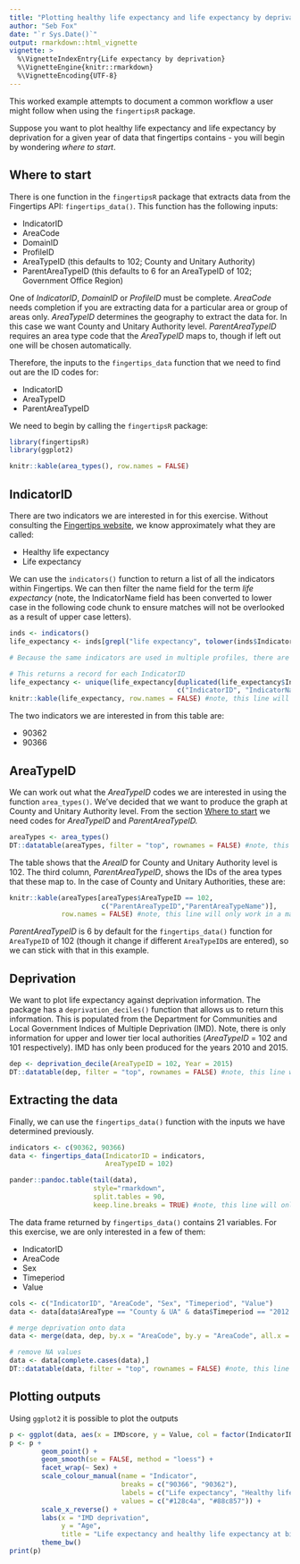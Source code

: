 ```yaml
---
title: "Plotting healthy life expectancy and life expectancy by deprivation for English local authorities"
author: "Seb Fox"
date: "`r Sys.Date()`"
output: rmarkdown::html_vignette
vignette: >
  %\VignetteIndexEntry{Life expectancy by deprivation}
  %\VignetteEngine{knitr::rmarkdown}
  %\VignetteEncoding{UTF-8}
---
```


This worked example attempts to document a common workflow a user might follow when using the `fingertipsR` package.

Suppose you want to plot healthy life expectancy and life expectancy by deprivation for a given year of data that fingertips contains - you will begin by wondering *where to start*.

## Where to start

There is one function in the `fingertipsR` package that extracts data from the Fingertips API: `fingertips_data()`. This function has the following inputs:

* IndicatorID
* AreaCode
* DomainID
* ProfileID
* AreaTypeID (this defaults to 102; County and Unitary Authority)
* ParentAreaTypeID (this defaults to 6 for an AreaTypeID of 102; Government Office Region)

One of *IndicatorID*, *DomainID* or *ProfileID* must be complete. *AreaCode* needs completion if you are extracting data for a particular area or group of areas only. *AreaTypeID* determines the geography to extract the data for. In this case we want County and Unitary Authority level. *ParentAreaTypeID* requires an area type code that the *AreaTypeID* maps to, though if left out one will be chosen automatically.

Therefore, the inputs to the `fingertips_data` function that we need to find out are the ID codes for:

* IndicatorID 
* AreaTypeID
* ParentAreaTypeID

We need to begin by calling the `fingertipsR` package: 
```r
library(fingertipsR)
library(ggplot2)
```

```r
knitr::kable(area_types(), row.names = FALSE)
```

## IndicatorID

There are two indicators we are interested in for this exercise. Without consulting the [Fingertips website](https://fingertips.phe.org.uk/  "Fingertips"), we know approximately what they are called:

* Healthy life expectancy
* Life expectancy

We can use the `indicators()` function to return a list of all the indicators within Fingertips. We can then filter the name field for the term *life expectancy* (note, the IndicatorName field has been converted to lower case in the following code chunk to ensure matches will not be overlooked as a result of upper case letters).

```r
inds <- indicators()
life_expectancy <- inds[grepl("life expectancy", tolower(inds$IndicatorName)),]

# Because the same indicators are used in multiple profiles, there are many repeated indicators in this table (some with varying IndicatorName but same IndicatorID)

# This returns a record for each IndicatorID
life_expectancy <- unique(life_expectancy[duplicated(life_expectancy$IndicatorID) == FALSE,
                                          c("IndicatorID", "IndicatorName")]) 
knitr::kable(life_expectancy, row.names = FALSE) #note, this line will only work in a markdown file (*.Rmd). It presents the table for a report
```

The two indicators we are interested in from this table are:

* 90362
* 90366

## AreaTypeID

We can work out what the *AreaTypeID* codes we are interested in using the function `area_types()`. We've decided that we want to produce the graph at County and Unitary Authority level. From the section [Where to start] we need codes for *AreaTypeID* and *ParentAreaTypeID.*

```r
areaTypes <- area_types()
DT::datatable(areaTypes, filter = "top", rownames = FALSE) #note, this line will only work in a markdown file (*.Rmd). It presents the table for a report
```

The table shows that the *AreaID* for County and Unitary Authority level is 102. The third column, *ParentAreaTypeID*, shows the IDs of the area types that these map to. In the case of County and Unitary Authorities, these are:

```r
knitr::kable(areaTypes[areaTypes$AreaTypeID == 102,
                       c("ParentAreaTypeID","ParentAreaTypeName")], 
             row.names = FALSE) #note, this line will only work in a markdown file (*.Rmd). It presents the table for a report
```

*ParentAreaTypeID* is 6 by default for the `fingertips_data()` function for `AreaTypeID` of 102 (though it change if different `AreaTypeID`s are entered), so we can stick with that in this example.

## Deprivation

We want to plot life expectancy against deprivation information. The package has a `deprivation_deciles()` function that allows us to return this information. This is populated from the Department for Communities and Local Government Indices of Multiple Deprivation (IMD). Note, there is only information for upper and lower tier local authorities (*AreaTypeID* = 102 and 101 respectively). IMD has only been produced for the years 2010 and 2015.

```r
dep <- deprivation_decile(AreaTypeID = 102, Year = 2015)
DT::datatable(dep, filter = "top", rownames = FALSE) #note, this line will only work in a markdown file (*.Rmd). It presents the table for a report
```

## Extracting the data

Finally, we can use the `fingertips_data()` function with the inputs we have determined previously.

```r
indicators <- c(90362, 90366)
data <- fingertips_data(IndicatorID = indicators,
                        AreaTypeID = 102)

pander::pandoc.table(tail(data), 
                     style="rmarkdown",
                     split.tables = 90, 
                     keep.line.breaks = TRUE) #note, this line will only work in a markdown file (*.Rmd). It presents the table for a report
```

The data frame returned by `fingertips_data()` contains 21 variables.  For this exercise, we are only interested in a few of them:

* IndicatorID
* AreaCode
* Sex
* Timeperiod
* Value

```r
cols <- c("IndicatorID", "AreaCode", "Sex", "Timeperiod", "Value")
data <- data[data$AreaType == "County & UA" & data$Timeperiod == "2012 - 14", cols]

# merge deprivation onto data
data <- merge(data, dep, by.x = "AreaCode", by.y = "AreaCode", all.x = TRUE)

# remove NA values
data <- data[complete.cases(data),]
DT::datatable(data, filter = "top", rownames = FALSE) #note, this line will only work in a markdown file (*.Rmd). It presents the table for a report
```

## Plotting outputs

Using `ggplot2` it is possible to plot the outputs

```r
p <- ggplot(data, aes(x = IMDscore, y = Value, col = factor(IndicatorID)))
p <- p + 
        geom_point() +
        geom_smooth(se = FALSE, method = "loess") +
        facet_wrap(~ Sex) +
        scale_colour_manual(name = "Indicator",
                            breaks = c("90366", "90362"),
                            labels = c("Life expectancy", "Healthy life expectancy"),
                            values = c("#128c4a", "#88c857")) +
        scale_x_reverse() + 
        labs(x = "IMD deprivation",
             y = "Age",
             title = "Life expectancy and healthy life expectancy at birth \nfor Upper Tier Local Authorities (2012 - 2014)") +
        theme_bw()
print(p)
```


